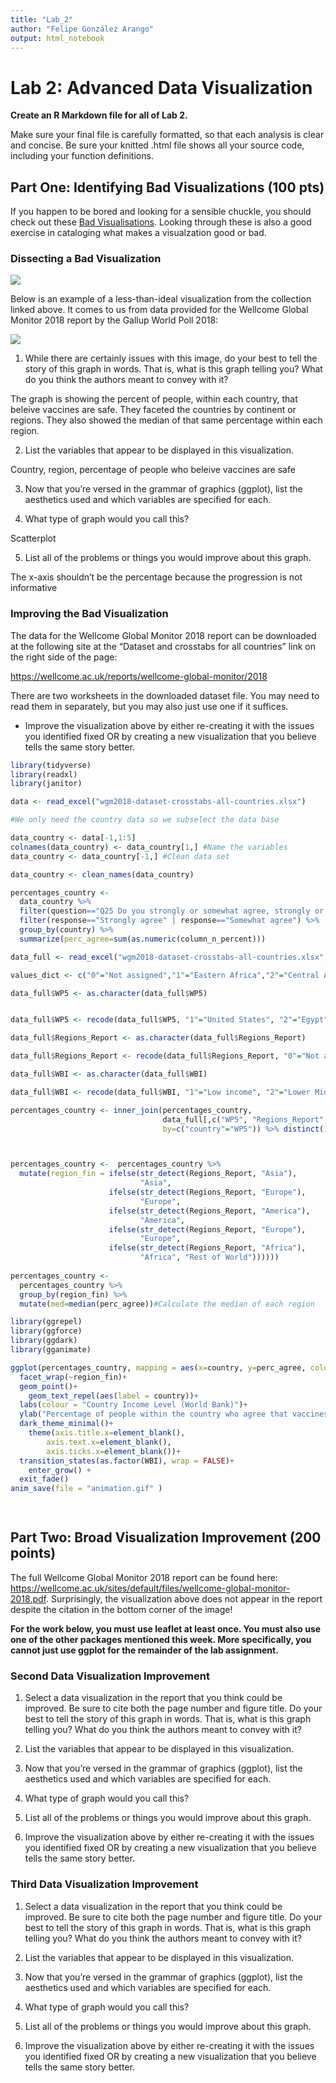 ```yaml
---
title: "Lab_2"
author: "Felipe González Arango"
output: html_notebook
---
```

# Lab 2: Advanced Data Visualization

**Create an R Markdown file for all of Lab 2.**

Make sure your final file is carefully formatted, so that each analysis is clear and concise.  Be sure your knitted .html file shows all your source code, including your function definitions. 

## Part One: Identifying Bad Visualizations (100 pts)

If you happen to be bored and looking for a sensible chuckle, you should check out these [Bad Visualisations](https://badvisualisations.tumblr.com/). Looking through these is also a good exercise in cataloging what makes a visualzation good or bad. 

### Dissecting a Bad Visualization

![](https://media.giphy.com/media/SVL5Dws0bOSgE/giphy.gif)

Below is an example of a less-than-ideal visualization from the collection linked above. It comes to us from data provided for the Wellcome Global Monitor 2018 report by the Gallup World Poll 2018:

![](bad_wellcome_graph.jpg)

1. While there are certainly issues with this image, do your best to tell the story of this graph in words. That is, what is this graph telling you? What do you think the authors meant to convey with it?

The graph is showing the percent of people, within each country, that beleive vaccines are safe. They faceted the countries by continent or regions. They also showed the median of that same percentage within each region. 

2. List the variables that appear to be displayed in this visualization.

Country, region, percentage of people who beleive vaccines are safe

3. Now that you're versed in the grammar of graphics (ggplot), list the aesthetics used and which variables are specified for each.



4. What type of graph would you call this?

Scatterplot

5. List all of the problems or things you would improve about this graph.  

The x-axis shouldn't be the percentage because the progression is not informative



### Improving the Bad Visualization

The data for the Wellcome Global Monitor 2018 report can be downloaded at the following site at the "Dataset and crosstabs for all countries" link on the right side of the page:

[https://wellcome.ac.uk/reports/wellcome-global-monitor/2018](https://wellcome.ac.uk/reports/wellcome-global-monitor/2018)

There are two worksheets in the downloaded dataset file. You may need to read them in separately, but you may also just use one if it suffices.

* Improve the visualization above by either re-creating it with the issues you identified fixed OR by creating a new visualization that you believe tells the same story better.

```r
library(tidyverse)
library(readxl)
library(janitor)

data <- read_excel("wgm2018-dataset-crosstabs-all-countries.xlsx")

#We only need the country data so we subselect the data base

data_country <- data[-1,1:5]
colnames(data_country) <- data_country[1,] #Name the variables
data_country <- data_country[-1,] #Clean data set

data_country <- clean_names(data_country)

percentages_country <- 
  data_country %>% 
  filter(question=="Q25 Do you strongly or somewhat agree, strongly or somewhat disagree or neither agree nor disagree with the following statement? Vaccines are safe.") %>% 
  filter(response=="Strongly agree" | response=="Somewhat agree") %>% 
  group_by(country) %>% 
  summarize(perc_agree=sum(as.numeric(column_n_percent)))

data_full <- read_excel("wgm2018-dataset-crosstabs-all-countries.xlsx", sheet=2)

values_dict <- c("0"="Not assigned","1"="Eastern Africa","2"="Central Africa","3"="North Africa","4"="Southern Africa","5"="Western Africa","6"="Central America and Mexico","7"="Northern America","8"="South America","9"="Central Asia","10"="East Asia","11"="Southeast Asia","12"="South Asia","13"="Middle East","14"="Eastern Europe","15"="Northern Europe","16"="Southern Europe","17"="Western Europe","18"="Aus/NZ")

data_full$WP5 <- as.character(data_full$WP5)


data_full$WP5 <- recode(data_full$WP5, "1"="United States", "2"="Egypt", "3"="Morocco", "4"="Lebanon", "5"="Saudi Arabia", "6"="Jordan", "8"="Turkey", "9"="Pakistan", "10"="Indonesia", "11"="Bangladesh", "12"="United Kingdom", "13"="France", "14"="Germany", "15"="Netherlands", "16"="Belgium", "17"="Spain", "18"="Italy", "19"="Poland", "20"="Hungary", "21"="Czech Republic", "22"="Romania", "23"="Sweden", "24"="Greece", "25"="Denmark", "26"="Iran", "28"="Singapore", "29"="Japan", "30"="China", "31"="India", "32"="Venezuela", "33"="Brazil", "34"="Mexico", "35"="Nigeria", "36"="Kenya", "37"="Tanzania", "38"="Israel", "39"="Palestinian Territories", "40"="Ghana", "41"="Uganda", "42"="Benin", "43"="Madagascar", "44"="Malawi", "45"="South Africa", "46"="Canada", "47"="Australia", "48"="Philippines", "49"="Sri Lanka", "50"="Vietnam", "51"="Thailand", "52"="Cambodia", "53"="Laos", "54"="Myanmar", "55"="New Zealand", "57"="Botswana", "60"="Ethiopia", "61"="Mali", "62"="Mauritania", "63"="Mozambique", "64"="Niger", "65"="Rwanda", "66"="Senegal", "67"="Zambia", "68"="South Korea", "69"="Taiwan", "70"="Afghanistan", "71"="Belarus", "72"="Georgia", "73"="Kazakhstan", "74"="Kyrgyzstan", "75"="Moldova", "76"="Russia", "77"="Ukraine", "78"="Burkina Faso", "79"="Cameroon", "80"="Sierra Leone", "81"="Zimbabwe", "82"="Costa Rica", "83"="Albania", "84"="Algeria", "87"="Argentina", "88"="Armenia", "89"="Austria", "90"="Azerbaijan", "96"="Bolivia", "97"="Bosnia and Herzegovina", "99"="Bulgaria", "100"="Burundi", "103"="Chad", "104"="Chile", "105"="Colombia", "106"="Comoros", "108"="Republic of Congo", "109"="Croatia", "111"="Cyprus", "114"="Dominican Republic", "115"="Ecuador", "116"="El Salvador", "119"="Estonia", "121"="Finland", "122"="Gabon", "124"="Guatemala", "125"="Guinea", "128"="Haiti", "129"="Honduras", "130"="Iceland", "131"="Iraq", "132"="Ireland", "134"="Ivory Coast", "137"="Kuwait", "138"="Latvia", "140"="Liberia", "141"="Libya", "143"="Lithuania", "144"="Luxembourg", "145"="Macedonia", "146"="Malaysia", "148"="Malta", "150"="Mauritius", "153"="Mongolia", "154"="Montenegro", "155"="Namibia", "157"="Nepal", "158"="Nicaragua", "160"="Norway", "163"="Panama", "164"="Paraguay", "165"="Peru", "166"="Portugal", "173"="Serbia", "175"="Slovakia", "176"="Slovenia", "183"="Eswatini", "184"="Switzerland", "185"="Tajikistan", "186"="The Gambia", "187"="Togo", "190"="Tunisia", "191"="Turkmenistan", "193"="United Arab Emirates", "194"="Uruguay", "195"="Uzbekistan", "197"="Yemen", "198"="Kosovo", "202"="Northern Cyprus")

data_full$Regions_Report <- as.character(data_full$Regions_Report)

data_full$Regions_Report <- recode(data_full$Regions_Report, "0"="Not assigned","1"="Eastern Africa","2"="Central Africa","3"="North Africa","4"="Southern Africa","5"="Western Africa","6"="Central America and Mexico","7"="Northern America","8"="South America","9"="Central Asia","10"="East Asia","11"="Southeast Asia","12"="South Asia","13"="Middle East","14"="Eastern Europe","15"="Northern Europe","16"="Southern Europe","17"="Western Europe","18"="Aus/NZ")

data_full$WBI <- as.character(data_full$WBI)

data_full$WBI <- recode(data_full$WBI, "1"="Low income", "2"="Lower Middle income", "3"="Upper Middle income", "4"="High income")

percentages_country <- inner_join(percentages_country, 
                                  data_full[,c("WP5", "Regions_Report", "WBI")],
                                  by=c("country"="WP5")) %>% distinct() #Merge the regions



percentages_country <-  percentages_country %>%  
  mutate(region_fin = ifelse(str_detect(Regions_Report, "Asia"),
                             "Asia",
                      ifelse(str_detect(Regions_Report, "Europe"),
                             "Europe",
                      ifelse(str_detect(Regions_Report, "America"),
                             "America",
                      ifelse(str_detect(Regions_Report, "Europe"),
                             "Europe",
                      ifelse(str_detect(Regions_Report, "Africa"),
                             "Africa", "Rest of World"))))))
                             
percentages_country <- 
  percentages_country %>% 
  group_by(region_fin) %>% 
  mutate(med=median(perc_agree))#Calculate the median of each region

library(ggrepel)
library(ggforce) 
library(ggdark)
library(gganimate)

ggplot(percentages_country, mapping = aes(x=country, y=perc_agree, colour=WBI))+
  facet_wrap(~region_fin)+
  geom_point()+
    geom_text_repel(aes(label = country))+
  labs(colour = "Country Income Level (World Bank)")+
  ylab("Percentage of people within the country who agree that vaccines are safe")+
  dark_theme_minimal()+
    theme(axis.title.x=element_blank(),
        axis.text.x=element_blank(),
        axis.ticks.x=element_blank())+
  transition_states(as.factor(WBI), wrap = FALSE)+
    enter_grow() + 
  exit_fade()
anim_save(file = "animation.gif" )

  


```


## Part Two: Broad Visualization Improvement (200 points)

The full Wellcome Global Monitor 2018 report can be found here: [https://wellcome.ac.uk/sites/default/files/wellcome-global-monitor-2018.pdf](https://wellcome.ac.uk/sites/default/files/wellcome-global-monitor-2018.pdf). Surprisingly, the visualization above does not appear in the report despite the citation in the bottom corner of the image!

**For the work below, you must use leaflet at least once. You must also use one of the other packages mentioned this week. More specifically, you cannot just use ggplot for the remainder of the lab assignment.**

### Second Data Visualization Improvement

1. Select a data visualization in the report that you think could be improved. Be sure to cite both the page number and figure title. Do your best to tell the story of this graph in words. That is, what is this graph telling you? What do you think the authors meant to convey with it?

2. List the variables that appear to be displayed in this visualization.

3. Now that you're versed in the grammar of graphics (ggplot), list the aesthetics used and which variables are specified for each.

4. What type of graph would you call this?

5. List all of the problems or things you would improve about this graph.  

6. Improve the visualization above by either re-creating it with the issues you identified fixed OR by creating a new visualization that you believe tells the same story better.

### Third Data Visualization Improvement

1. Select a data visualization in the report that you think could be improved. Be sure to cite both the page number and figure title. Do your best to tell the story of this graph in words. That is, what is this graph telling you? What do you think the authors meant to convey with it?

2. List the variables that appear to be displayed in this visualization.

3. Now that you're versed in the grammar of graphics (ggplot), list the aesthetics used and which variables are specified for each.

4. What type of graph would you call this?

5. List all of the problems or things you would improve about this graph.  

6. Improve the visualization above by either re-creating it with the issues you identified fixed OR by creating a new visualization that you believe tells the same story better.
